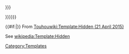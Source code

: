 <div class="NavFrame collapsed" style="border:none; {{{style|{{{css|}}}}}}"><div class="NavHead" 
style="font-weight:{{{fw1|bold}}}; background:{{{bg1|transparent}}}; 
text-align:{{{ta1|center}}}; {{{headercss|{{{headerstyle|}}}}}}">{{{header|{{{1}}}}}} </div>
<div class="NavContent" style="font-weight:{{{fw2|normal}}}; 
background-color:{{{bg2|transparent}}}; text-align:{{{ta2|left}}}; 
{{{contentcss|{{{contentstyle|}}}}}}">
{{{content|{{{contents|{{{2}}}}}}}}}
</div></div>{{#if:{{{bg1|}}}{{{bg2|}}}{{{ta1|}}}{{{ta2|}}}{{{fw1|}}}{{{fw2|}}}|[[Category:Hidden templates using styles|{{NAMESPACE}}{{PAGENAME}}]]}}<noinclude>
From [http://en.touhouwiki.net/index.php?title=Template:Hidden&oldid=136669 Touhouwiki:Template:Hidden (21 April 2015)]

See [[wikipedia:Template:Hidden]]

[[Category:Templates]]
</noinclude>